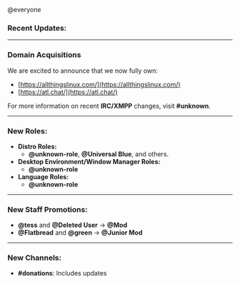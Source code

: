 @everyone

### **Recent Updates:**

---

### **Domain Acquisitions**  
We are excited to announce that we now fully own:  
- [https://allthingslinux.com/](https://allthingslinux.com/)  
- [https://atl.chat/](https://atl.chat/)  

For more information on recent **IRC/XMPP** changes, visit **#unknown**.

---

### **New Roles:**  
- **Distro Roles:**  
  - **@unknown-role**, **@Universal Blue**, and others.  
- **Desktop Environment/Window Manager Roles:**  
  - **@unknown-role**  
- **Language Roles:**  
  - **@unknown-role**

---

### **New Staff Promotions:**  
- **@tess** and **@Deleted User** → **@Mod**  
- **@Flatbread** and **@green** → **@Junior Mod**  

---

### **New Channels:**  
- **#donations**: Includes updates
